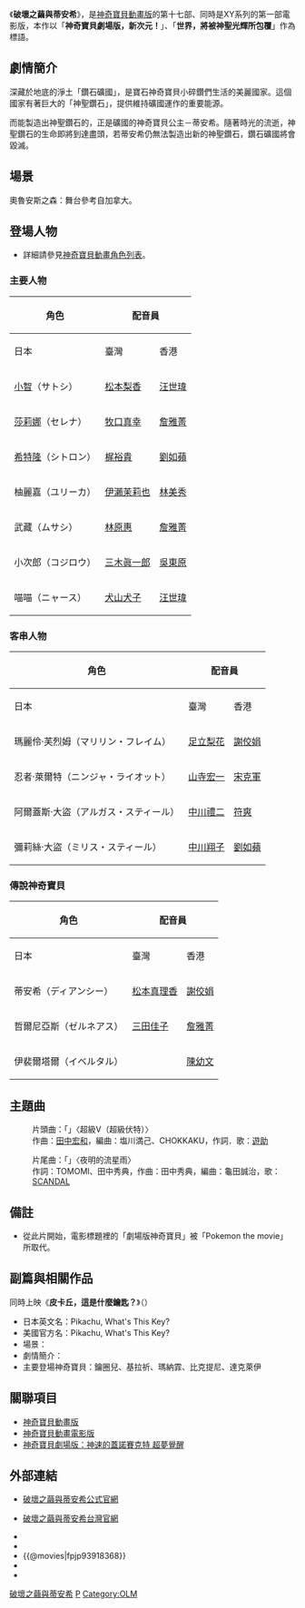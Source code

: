 {{no footnotes|time=2020-01-10T06:18:46+00:00}}
{{roughtranslation|time=2020-01-10T06:18:46+00:00}}
{{NoteTA|G1=Pokemon-old}}
{{電影資訊框
| 片名     = 神奇寶貝 XY劇場版 破壞之繭與蒂安希
| 電影原名 = ポケモン・ザ・ムービーXY<br />破壊の繭とディアンシー 
| 圖像     = File:Pokemon_the_Movie_17_poster.jpg
| 圖像大小 = 
| 圖像說明 = 
| 片名表記 = 
| 副標題   = 
| 導演     = [[湯山邦彥|湯山邦彥]]
| 監製     = 
| 製片     = 
| 動作指導 = 
| 編劇     = [[園田英樹|園田英樹]]
| 劇本     = 
| 故事     = 
| 原著     = [[田尻智|田尻智]]
| 旁白     = 
| 統籌     = 
| 主演     = [[松本梨香|松本梨香]]<br />[[大谷育江|大谷育江]]<br />[[梶裕貴|梶裕貴]]<br />[[伊瀬茉莉也|伊瀬茉莉也]]<br />[[牧口真幸|牧口真幸]]<br />[[足立梨花|足立梨花]]<br />[[山寺宏一|山寺宏一]]等
| 配樂     = [[宮崎慎二|宮崎慎二]]
| 主題曲   = SCANDAL
「夜明けの流星群」
| 片尾曲   = 
| 攝影     = 
| 剪輯     = 
| 音效     = 
| 製片商   = [[東寶|東寶]]
| 片長     = 97分鐘
| 產地     = {{JPN}}
| 語言     = [[日語|日語]]
| 上映日期 = {{flagicon|Japan}}2014年7月19日<br />{{flagicon|Taiwan}}2014年8月29日<br />{{flagicon|USA}}2014年11月8日（[[Cartoon_Network|Cartoon Network]]）<br />{{flagicon|South Korea}}2015年1月15日<br />{{flagicon|CHNML}}2015年7月10日<br/>{{flagicon|Hong Kong}}2015年11月5日（發售DVD日期，沒在戲院上映）/2016年12月23日（發售短篇DVD日期）
| 發行商   = {{flagicon|Taiwan}}[[曼迪傳播|曼迪傳播]]
| 發行日期 = 
| 公映許可 = 
| 預算     = 
| 票房     = 
| 前集     = [[神奇寶貝劇場版：神速的蓋諾賽克特_超夢覺醒|神奇寶貝劇場版：神速的蓋諾賽克特 超夢覺醒]]
| 續集     = [[Pokemon_the_movie_XY_光環的超魔神_胡帕|Pokemon the movie XY 光環的超魔神 胡帕]]
| 官方網站 = 
}}

《'''破壞之繭與蒂安希'''》，是[[神奇寶貝動畫版|神奇寶貝動畫版]]的第十七部、同時是XY系列的第一部電影版，本作以「'''神奇寶貝劇場版，新次元！'''」、「'''世界，將被神聖光輝所包覆'''」作為標語。

== 劇情簡介 ==
深藏於地底的淨土「鑽石礦國」，是寶石神奇寶貝小碎鑽們生活的美麗國家。這個國家有著巨大的「神聖鑽石」，提供維持礦國運作的重要能源。

而能製造出神聖鑽石的，正是礦國的神奇寶貝公主－蒂安希。隨著時光的流逝，神聖鑽石的生命即將到達盡頭，若蒂安希仍無法製造出新的神聖鑽石，鑽石礦國將會毀滅。

== 場景 ==
奧魯安斯之森：舞台參考自加拿大。

== 登場人物 ==
* 詳細請參見[[神奇寶貝動畫角色列表|神奇寶貝動畫角色列表]]。

=== 主要人物 ===
{|class=wikitable
!rowspan="2"|角色
!colspan="3"|配音員
!rowspan="2"|介紹
|-
!日本
!臺灣
!香港
|-
|[[小智|小智]]（サトシ）||[[松本梨香|松本梨香]]||[[汪世瑋|汪世瑋]]||[[吳小藝|吳小藝]]|| 主角。年齡約10歲，以神奇寶貝大師為目標持續旅行。
小智的神奇寶貝——[[皮卡丘|皮卡丘]]、呱呱泡蛙、火箭雀、戰鬥飛鳥。
|-
|[[莎莉娜_(神奇寶貝)|莎莉娜]]（セレナ）||[[牧口真幸|牧口真幸]]||[[詹雅菁|詹雅菁]]||[[陳雪瑩|陳雪瑩]]||女主角。與小智一同旅行的少女，幼時受到小智的幇助而結識，喜歡小智。
|-
|[[希特隆_(神奇寶貝)|希特隆]]（シトロン）||[[梶裕貴|梶裕貴]]||[[劉如蘋|劉如蘋]]||[[莎拉|莎拉]]||密阿雷市的道館訓練家，為電系大師。擅長發明，深信科學。現與小智一同旅行。
|-
|柚麗嘉（ユリーカ）||[[伊瀨茉莉也|伊瀨茉莉也]]||[[林美秀_(配音員)|林美秀]]||[[顧詠雪|顧詠雪]]||希特隆之胞妹。不時替其兄長擇偶。
|-
|武藏（ムサシ）||[[林原惠|林原惠]]||[[詹雅菁|詹雅菁]]||[[莊巧怡|莊巧怡]]||火箭隊的女性團員。
|-
|小次郎（コジロウ）||[[三木眞一郎|三木眞一郎]]||[[吳東原|吳東原]]||[[蔡忠衛|蔡忠衛]]||火箭隊的男性團員。
|-
|喵喵（ニャース）||[[犬山犬子|犬山犬子]]||[[汪世瑋|汪世瑋]]||[[王夢華|王夢華]]||火箭隊所屬的神奇寶貝。
|}

=== 客串人物 ===
{|class=wikitable
!rowspan="2"|角色
!colspan="3"|配音員
!rowspan="2"|介紹
|-
!日本
!臺灣
!香港
|-
| 瑪麗伶·芙烈姆（マリリン・フレイム）||[[足立梨花|足立梨花]]||[[謝佼娟|謝佼娟]]||||反派角色。穿著魔女風格衣服的女盜賊。故事最後改過自新，在服飾店工作，接受萊爾特的求婚。
|-
| 忍者·萊爾特（ニンジャ・ライオット）||[[山寺宏一|山寺宏一]]||[[宋克軍|宋克軍]]||||反派角色。穿著忍者服裝的男盜賊。故事最後改過自新，向瑪麗伶求婚。
|-
| 阿爾蓋斯·大盜（アルガス・スティール）||[[中川禮二|中川禮二]]||[[符爽|符爽]]||||反派角色。是彌莉絲的父親，擁有大型飛行船，喜歡吃巧克力。故事最後改過自新，開一家西點店而試吃餅乾。
|-
| 彌莉絲·大盜（ミリス・スティール）||[[中川翔子|中川翔子]]||[[劉如蘋|劉如蘋]]||||反派角色。穿著綠衣服的眼鏡少女的盜賊，阿爾蓋斯的女兒。故事最後改過自新，跟父親一起開一家西點店。
|}

=== 傳說神奇寶貝 ===
{|class=wikitable
!rowspan="2"|角色
!colspan="3"|配音員
!rowspan="2"|介紹
|-
!日本
!臺灣
!香港
|-
|蒂安希（ディアンシー）||[[松本真理香|松本真理香]]||[[謝佼娟|謝佼娟]]||||鑽石礦國的公主。能將空氣中的碳轉換成鑽石的夢幻神奇寶貝，是小碎鑽的突變體。
|-
|哲爾尼亞斯（ゼルネアス）||[[三田佳子|三田佳子]]||[[詹雅菁|詹雅菁]]||||司掌生命的傳說神奇寶貝，為守護卡洛斯地方的生命與伊裴爾塔爾對峙。通稱「X鹿」。
|-
|伊裴爾塔爾（イベルタル）||||[[陳幼文|陳幼文]]||||司掌破壞的傳說神奇寶貝，過去卡洛斯地方曾經發生大破壞事件的元兇。通稱「Y鳥」。
|}

== 主題曲 ==
:片頭曲：「'''{{lang|ja|メガV（メガボルト）}}'''」〈超級V（超級伏特）〉
:作曲：[[田中宏和|田中宏和]]，編曲：塩川満己、CHOKKAKU，作詞．歌：[[遊助|遊助]]

:片尾曲：「'''{{lang|ja|夜明けの流星群}}'''」〈夜明的流星雨〉
:作詞：TOMOMI、田中秀典，作曲：田中秀典，編曲：龜田誠治，歌：[[SCANDAL_(日本音樂團體)|SCANDAL]]

== 備註 ==
*從此片開始，電影標題裡的「劇場版神奇寶貝」被「Pokemon the movie」所取代。

== 副篇與相關作品 ==
同時上映《'''皮卡丘，這是什麼鑰匙？'''》（{{lang|ja|ピカチュウ、これなんのカギ?}}）  
*日本英文名：Pikachu, What's This Key? 
*美國官方名：Pikachu, What's This Key?
*場景：   
*劇情簡介：   
*主要登場神奇寶貝：鑰圈兒、基拉祈、瑪納霏、比克提尼、達克萊伊

== 關聯項目 ==
* [[神奇寶貝動畫版|神奇寶貝動畫版]]
* [[神奇寶貝動畫電影版|神奇寶貝動畫電影版]]
* [[神奇寶貝劇場版：神速的蓋諾賽克特_超夢覺醒|神奇寶貝劇場版：神速的蓋諾賽克特 超夢覺醒]]

== 外部連結 ==
*{{ja}}[http://www.pokemon-movie.jp/ 破壞之繭與蒂安希公式官網]{{Wayback|url=http://www.pokemon-movie.jp/ |date=20181003234036 }}
*{{zh}}[https://web.archive.org/web/20140905220403/http://www.mightymedia.com.tw/Pokemon/movie17/ 破壞之繭與蒂安希台灣官網]
*{{imdb title|3918368}}
*{{yahoomovie id|5393}}
*{{@movies|fpjp93918368}}
*{{mtime|209389}}
*{{douban}}

{{神奇寶貝動畫電影版}}
{{OLM}}
[[Category:精靈寶可夢劇場版|破壞之繭與蒂安希]]
[[Category:2014年日本動畫電影|P]]
[[Category:OLM|Category:OLM]]